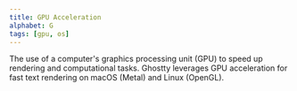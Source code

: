 ```yaml
---
title: GPU Acceleration
alphabet: G
tags: [gpu, os]
---
```


The use of a computer's graphics processing unit (GPU) to speed up rendering and computational tasks. Ghostty leverages GPU acceleration for fast text rendering on macOS (Metal) and Linux (OpenGL).
